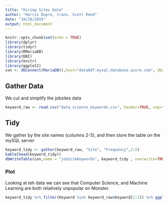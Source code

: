 ```yaml
---
title: "Hiring Sites Data"
author: "Harris Dupre, trans. Scott Reed"
date: "10/20/2019"
output: html_document
---
```


```r
knitr::opts_chunk$set(echo = TRUE)
library(dplyr)
library(tidyr)
library(RMariaDB)
library(DBI)
library(knitr)
library(ggplot2)
con <- dbConnect(MariaDB(),host="data607.mysql.database.azure.com", dbname="data607",username="data607@data607", client.flag = CLIENT_COMPRESS, password="!WORK,open,DOWN!") 
```

## Gather Data

We cut and simplify the jobsites data

```r
keyword_raw <- read.csv("data_science_keywords.csv", header=TRUE, sep=",") %>% mutate_at(2:5, as.numeric)


```

## Tidy

We gather by the site names (columns 2-5), and then store the table on the mySQL server

```r
keyword_tidy <- gather(keyword_raw, "Site", "Frequency",2:5)
kable(head(keyword_tidy))
dbWriteTable(con,name = "jobSiteKeywords", keyword_tidy , overwrite=TRUE)
```


### Plot

Looking at teh data we can see that Computer Science, and Machine Learning are both relatively unpopular on Monster. 

```r
keyword_tidy %>% filter(Keyword %in% keyword_raw$Keyword[1:5]) %>% ggplot(aes(Keyword,Frequency, group=Site,color=Site))+geom_line()
```
